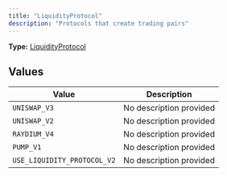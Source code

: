 ```yaml
---
title: "LiquidityProtocol"
description: "Protocols that create trading pairs"
---
```


**Type:** [LiquidityProtocol](/api-reference/types/liquidityprotocol)

## Values

| Value | Description |
|-------|-------------|
| `UNISWAP_V3` | No description provided |
| `UNISWAP_V2` | No description provided |
| `RAYDIUM_V4` | No description provided |
| `PUMP_V1` | No description provided |
| `USE_LIQUIDITY_PROTOCOL_V2` | No description provided |

